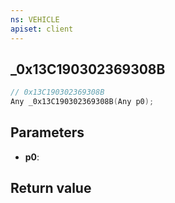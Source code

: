 ```yaml
---
ns: VEHICLE
apiset: client
---
```

## _0x13C190302369308B

```c
// 0x13C190302369308B
Any _0x13C190302369308B(Any p0);
```


## Parameters
* **p0**:

## Return value